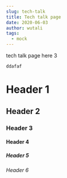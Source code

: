 ```yaml
---
slug: tech-talk
title: Tech talk page
date: 2020-06-03
author: wutali
tags:
  - mock
---
```

tech talk page here 3

```
ddafaf
```

# Header 1

## Header 2

### Header 3

#### Header 4

##### Header 5

###### Header 6